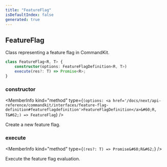 ```yaml
---
title: "FeatureFlag"
isDefaultIndex: false
generated: true
---
```



<!-- This file was generated from the CommandKit source. Do not modify. Instead, re-run the "docgen" script -->


## FeatureFlag

<GenerationInfo sourceFile="packages/commandkit/src/flags/feature-flags.ts" sourceLine="238" packageName="commandkit" />

Class representing a feature flag in CommandKit.

```ts title="Signature"
class FeatureFlag<R, T> {
    constructor(options: FeatureFlagDefinition<R, T>)
    execute(res?: T) => Promise<R>;
}
```

<div className="members-wrapper">

### constructor

<MemberInfo kind="method" type={`(options: <a href='/docs/next/api-reference/commandkit/interfaces/feature-flag-definition#featureflagdefinition'>FeatureFlagDefinition</a>&#60;R, T&#62;) => FeatureFlag`}   />

Create a new feature flag.
### execute

<MemberInfo kind="method" type={`(res?: T) => Promise&#60;R&#62;`}   />

Execute the feature flag evaluation.


</div>
